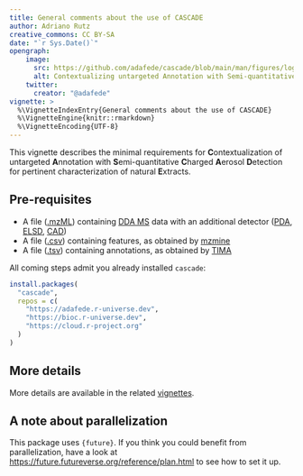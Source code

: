 ```yaml
---
title: General comments about the use of CASCADE
author: Adriano Rutz
creative_commons: CC BY-SA
date: "`r Sys.Date()`"
opengraph:
    image:
      src: https://github.com/adafede/cascade/blob/main/man/figures/logo.svg
      alt: Contextualizing untargeted Annotation with Semi-quantitative Charged Aerosol Detection for pertinent characterization of natural Extracts
    twitter:
      creator: "@adafede"
vignette: >
  %\VignetteIndexEntry{General comments about the use of CASCADE}
  %\VignetteEngine{knitr::rmarkdown}
  %\VignetteEncoding{UTF-8}
---
```


This vignette describes the minimal requirements for **C**ontextualization of untargeted **A**nnotation with **S**emi-quantitative **C**harged **A**erosol **D**etection for pertinent characterization of natural **E**xtracts.

## Pre-requisites

- A file ([.mzML](https://en.wikipedia.org/wiki/Mass_spectrometry_data_format#mzML)) containing [DDA MS](https://en.wikipedia.org/w/index.php?title=Data-dependent_acquisition) data with an additional detector ([PDA](https://en.wikipedia.org/wiki/UV_detectors), [ELSD](https://en.wikipedia.org/wiki/Evaporative_light_scattering_detector), [CAD](https://en.wikipedia.org/wiki/Charged_aerosol_detector))
- A file ([.csv](https://en.wikipedia.org/wiki/Comma-separated_values)) containing features, as obtained by [mzmine](https://mzio.io)
- A file ([.tsv](https://en.wikipedia.org/wiki/Tab-separated_values)) containing annotations, as obtained by [TIMA](https://taxonomicallyinformedannotation.github.io/tima)

All coming steps admit you already installed `cascade`:

```r
install.packages(
  "cascade",
  repos = c(
    "https://adafede.r-universe.dev",
    "https://bioc.r-universe.dev",
    "https://cloud.r-project.org"
  )
)
```

## More details

More details are available in the related [vignettes](https://adafede.github.io/cascade/articles).

## A note about parallelization

This package uses `{future}`.
If you think you could benefit from parallelization, have a look at <https://future.futureverse.org/reference/plan.html> to see how to set it up.
